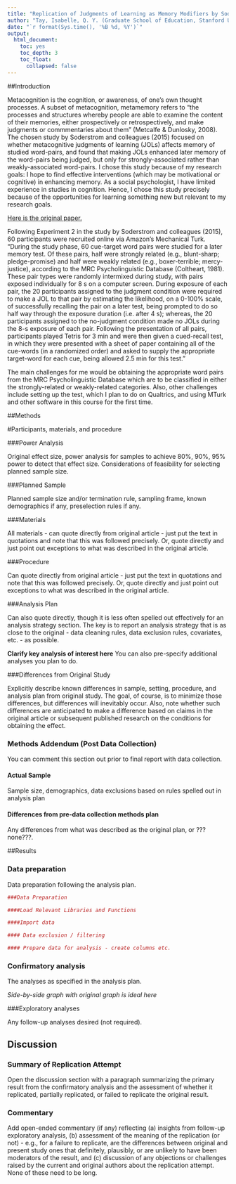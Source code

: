 ```yaml
---
title: "Replication of Judgments of Learning as Memory Modifiers by Soderstrom, N.C., Clark, C. T., Halamish, V. & Bjork, E. L. (2015, Journal of Experimental Psychology: Learning, Memory, and Cognition)"
author: "Tay, Isabelle, Q. Y. (Graduate School of Education, Stanford University, 485 Lasuen Mall, Stanford, CA 94305)"
date: "`r format(Sys.time(), '%B %d, %Y')`"
output:
  html_document:
    toc: yes
    toc_depth: 3
    toc_float:
      collapsed: false
---
```


<!-- Replication reports should all use this template to standardize reporting across projects.  These reports will be public supplementary materials that accompany the summary report(s) of the aggregate results. -->

##Introduction


Metacognition is the cognition, or awareness, of one's own thought processes. A subset of metacognition, metamemory refers to "the processes and structures whereby people are able to examine the content of their memories, either prospectively or retrospectively, and make judgments or commmentaries about them" (Metcalfe & Dunlosky, 2008). The chosen study by Soderstrom and colleagues (2015) focused on whether metacognitive judgments of learning (JOLs) affects memory of studied word-pairs, and found that making JOLs enhanced later memory of the word-pairs being judged, but only for strongly-associated rather than weakly-associated word-pairs. I chose this study because of my research goals: I hope to find effective interventions (which may be motivational or cognitive) in enhancing memory. As a social psychologist, I have limited experience in studies in cognition. Hence, I chose this study precisely because of the opportunities for learning something new but relevant to my research goals.

[Here is the original paper.](http://psycnet.apa.org/fulltext/2014-56008-001.pdf)

Following Experiment 2 in the study by Soderstrom and colleagues (2015), 60 participants were recruited online via Amazon's Mechanical Turk. "During the study phase, 60 cue-target word pairs were studied for a later memory test. Of these pairs, half were strongly related (e.g., blunt-sharp; pledge-promise) and half were weakly related (e.g., boxer-terrible; mercy-justice), according to the MRC Psycholinguistic Database (Coltheart, 1981). These pair types were randomly intermixed during study, with pairs exposed individually for 8 s on a computer screen. During exposure of each pair, the 20 participants assigned to the judgment condition were required to make a JOL to that pair by estimating the likelihood, on a 0-100% scale, of successfully recalling the pair on a later test, being prompted to do so half way through the exposure duration (i.e. after 4 s); whereas, the 20 participants assigned to the no-judgment condition made no JOLs during the 8-s exposure of each pair. Following the presentation of all pairs, participants played Tetris for 3 min and were then given a cued-recall test, in which they were presented with a sheet of paper containing all of the cue-words (in a randomized order) and asked to supply the appropriate target-word for each cue, being allowed 2.5 min for this test."

The main challenges for me would be obtaining the appropriate word pairs from the MRC Psycholinguistic Database which are to be classified in either the strongly-related or weakly-related categories. Also, other challenges include setting up the test, which I plan to do on Qualtrics, and using MTurk and other software in this course for the first time.


##Methods

#Participants, materials, and procedure


###Power Analysis

Original effect size, power analysis for samples to achieve 80%, 90%, 95% power to detect that effect size.  Considerations of feasibility for selecting planned sample size.

###Planned Sample

Planned sample size and/or termination rule, sampling frame, known demographics if any, preselection rules if any.

###Materials

All materials - can quote directly from original article - just put the text in quotations and note that this was followed precisely.  Or, quote directly and just point out exceptions to what was described in the original article.

###Procedure	

Can quote directly from original article - just put the text in quotations and note that this was followed precisely.  Or, quote directly and just point out exceptions to what was described in the original article.

###Analysis Plan

Can also quote directly, though it is less often spelled out effectively for an analysis strategy section.  The key is to report an analysis strategy that is as close to the original - data cleaning rules, data exclusion rules, covariates, etc. - as possible.  

**Clarify key analysis of interest here**  You can also pre-specify additional analyses you plan to do.

###Differences from Original Study

Explicitly describe known differences in sample, setting, procedure, and analysis plan from original study.  The goal, of course, is to minimize those differences, but differences will inevitably occur.  Also, note whether such differences are anticipated to make a difference based on claims in the original article or subsequent published research on the conditions for obtaining the effect.

### Methods Addendum (Post Data Collection)

You can comment this section out prior to final report with data collection.

#### Actual Sample
  Sample size, demographics, data exclusions based on rules spelled out in analysis plan

#### Differences from pre-data collection methods plan
  Any differences from what was described as the original plan, or ???none???.


##Results


### Data preparation

Data preparation following the analysis plan.
	
```r
###Data Preparation

####Load Relevant Libraries and Functions

####Import data

#### Data exclusion / filtering

#### Prepare data for analysis - create columns etc.
```

### Confirmatory analysis

The analyses as specified in the analysis plan.  

*Side-by-side graph with original graph is ideal here*

###Exploratory analyses

Any follow-up analyses desired (not required).  

## Discussion

### Summary of Replication Attempt

Open the discussion section with a paragraph summarizing the primary result from the confirmatory analysis and the assessment of whether it replicated, partially replicated, or failed to replicate the original result.  

### Commentary

Add open-ended commentary (if any) reflecting (a) insights from follow-up exploratory analysis, (b) assessment of the meaning of the replication (or not) - e.g., for a failure to replicate, are the differences between original and present study ones that definitely, plausibly, or are unlikely to have been moderators of the result, and (c) discussion of any objections or challenges raised by the current and original authors about the replication attempt.  None of these need to be long.
